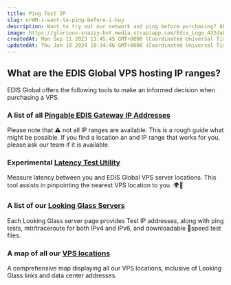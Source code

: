 ```yaml
---
title: Ping Test IP
slug: nrWM-i-want-to-ping-before-i-buy
description: Want to try out our network and ping before purchasing? Absolutely! Here's everything you need to make a well-informed decision.
image: https://glorious-snazzy-hot.media.strapiapp.com/Edis_Logo_432da83b15.jpg
createdAt: Mon Sep 11 2023 13:45:45 GMT+0000 (Coordinated Universal Time)
updatedAt: Thu Jan 18 2024 10:34:46 GMT+0000 (Coordinated Universal Time)
---
```


## What are the EDIS Global VPS hosting IP ranges?

EDIS Global offers the following tools to make an informed decision when purchasing a VPS.&#x20;

### **A list of all** <a href="http://manage.edis.at/whmcs/stgfefew_net_list.php" target="_blank">Pingable EDIS Gateway IP Addresses</a>

Please note that ⚠️ not all IP ranges are available. This is a rough guide what might be possible. If you find a location an and IP range that works for you, please ask our team if it is available.

### **Experimental** <a href="https://latency.edis.global" target="_blank">Latency Test Utility</a>&#x20;

Measure latency between you and EDIS Global VPS server locations. This tool assists in pinpointing the nearest VPS location to you. 🌍📍

### A list of our <a href="https://www.edisglobal.com/blog/looking-glass" target="_blank">Looking Glass Servers </a>

Each Looking Glass server page provides Test IP addresses, along with ping tests, mtr/traceroute for both IPv4 and IPv6, and downloadable 🚀speed test files.

### **A map of all our** <a href="https://www.google.com/maps/d/u/0/edit?mid=1OMZyb6w3t_MNEQ-XYb8QlFjwqio&usp=sharing" target="_blank">VPS locations</a>&#x20;

A comprehensive map displaying all our VPS locations, inclusive of Looking Glass links and data center addresses.
